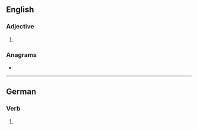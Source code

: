 ==English==

===Adjective===
{{head|en|adjective superlative form}}

# {{en-superlative of|dank}}

===Anagrams===
* {{anagrams|en|a=adeknst|stanked}}

----

==German==

===Verb===
{{head|de|verb form}}

# {{de-verb form of|danken|2|s|k1}}
